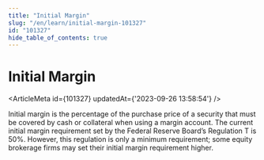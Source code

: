 ```yaml
---
title: "Initial Margin"
slug: "/en/learn/initial-margin-101327"
id: "101327"
hide_table_of_contents: true
---
```



# Initial Margin

<ArticleMeta id={101327} updatedAt={'2023-09-26 13:58:54'} />
<div className='border-solid border-b border-t-0 my-4 border-[var(--ifm-color-gray-300)]' />

Initial margin is the percentage of the purchase price of a security that must be covered by cash or collateral when using a margin account. The current initial margin requirement set by the Federal Reserve Board’s Regulation T is 50%. However, this regulation is only a minimum requirement; some equity brokerage firms may set their initial margin requirement higher.

